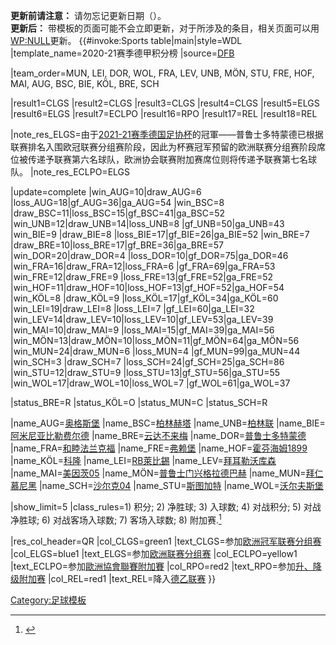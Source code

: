 <noinclude>'''更新前请注意：''' 请勿忘记更新日期（{{para|update}}）。<br />'''更新后：''' 带模板的页面可能不会立即更新，对于所涉及的条目，相关页面可以用[[WP:NULL]]更新。
</noinclude>{{#invoke:Sports table|main|style=WDL
|template_name=2020-21赛季德甲积分榜
|source=[https://www.dfb.de/bundesliga/spieltagtabelle/ DFB]

<!--Update team positions here-->
|team_order=MUN, LEI, DOR, WOL, FRA, LEV, UNB, MÖN, STU, FRE, HOF, MAI, AUG, BSC, BIE, KÖL, BRE, SCH

<!--Update team qualifications here (defined below)-->
|result1=CLGS |result2=CLGS |result3=CLGS |result4=CLGS |result5=ELGS |result6=ELGS |result7=ECLPO
|result16=RPO |result17=REL |result18=REL

|note_res_ELGS=由于[[2020年至2021年德国足协杯|2021-21赛季德国足协杯]]的冠軍——普鲁士多特蒙德已根据联赛排名入围欧冠联赛分组赛阶段，因此为杯赛冠军预留的欧洲联赛分组赛阶段席位被传递予联赛第六名球队，欧洲协会联赛附加赛席位则将传递予联赛第七名球队。
|note_res_ECLPO=ELGS

<!--Update team results here and then (if needed) positions above. Don't forget to update the date (update parameter).-->
|update=complete
|win_AUG=10|draw_AUG=6 |loss_AUG=18|gf_AUG=36|ga_AUG=54<!-- FC Augsburg -->
|win_BSC=8 |draw_BSC=11|loss_BSC=15|gf_BSC=41|ga_BSC=52<!-- Hertha BSC -->
|win_UNB=12|draw_UNB=14|loss_UNB=8 |gf_UNB=50|ga_UNB=43<!-- Union Berlin -->
|win_BIE=9 |draw_BIE=8 |loss_BIE=17|gf_BIE=26|ga_BIE=52<!-- Arminia Bielefeld -->
|win_BRE=7 |draw_BRE=10|loss_BRE=17|gf_BRE=36|ga_BRE=57<!-- Werder Bremen -->
|win_DOR=20|draw_DOR=4 |loss_DOR=10|gf_DOR=75|ga_DOR=46<!-- Borussia Dortmund -->
|win_FRA=16|draw_FRA=12|loss_FRA=6 |gf_FRA=69|ga_FRA=53<!-- Eintracht Frankfurt -->
|win_FRE=12|draw_FRE=9 |loss_FRE=13|gf_FRE=52|ga_FRE=52<!-- SC Freiburg -->
|win_HOF=11|draw_HOF=10|loss_HOF=13|gf_HOF=52|ga_HOF=54<!-- 1899 Hoffenheim -->
|win_KÖL=8 |draw_KÖL=9 |loss_KÖL=17|gf_KÖL=34|ga_KÖL=60<!-- 1. FC Köln -->
|win_LEI=19|draw_LEI=8 |loss_LEI=7 |gf_LEI=60|ga_LEI=32<!-- RB Leipzig -->
|win_LEV=14|draw_LEV=10|loss_LEV=10|gf_LEV=53|ga_LEV=39<!-- Bayer Leverkusen -->
|win_MAI=10|draw_MAI=9 |loss_MAI=15|gf_MAI=39|ga_MAI=56<!-- Mainz 05 -->
|win_MÖN=13|draw_MÖN=10|loss_MÖN=11|gf_MÖN=64|ga_MÖN=56<!-- Borussia Mönchengladbach -->
|win_MUN=24|draw_MUN=6 |loss_MUN=4 |gf_MUN=99|ga_MUN=44<!-- Bayern Munich -->
|win_SCH=3 |draw_SCH=7 |loss_SCH=24|gf_SCH=25|ga_SCH=86<!-- Schalke 04 -->
|win_STU=12|draw_STU=9 |loss_STU=13|gf_STU=56|ga_STU=55<!-- VfB Stuttgart -->
|win_WOL=17|draw_WOL=10|loss_WOL=7 |gf_WOL=61|ga_WOL=37<!-- VfL Wolfsburg -->

<!--Status-->
|status_BRE=R
|status_KÖL=O
|status_MUN=C
|status_SCH=R

<!--Team definitions (wikilinks in table)-->
|name_AUG=[[奥格斯堡足球俱乐部|奥格斯堡]]
|name_BSC=[[柏林赫塔體育俱樂部|柏林赫塔]]
|name_UNB=[[柏林联]]
|name_BIE=[[比勒費爾德阿米尼亞德國體育會|阿米尼亚比勒费尔德]]
|name_BRE=[[雲達不萊梅體育會|云达不来梅]]
|name_DOR=[[多特蒙德足球俱樂部|普鲁士多特蒙德]]
|name_FRA=[[法兰克福足球俱乐部|和睦法兰克福]]
|name_FRE=[[弗赖堡体育俱乐部|弗赖堡]]
|name_HOF=[[賀芬咸1899體育會|霍芬海姆1899]]
|name_KÖL=[[科隆足球俱乐部|科隆]]
|name_LEI=[[RB萊比錫]]
|name_LEV=[[勒沃库森足球俱乐部|拜耳勒沃库森]]
|name_MAI=[[美因茨05足球俱乐部|美因茨05]]
|name_MÖN=[[慕遜加柏體育會|普鲁士门兴格拉德巴赫]]
|name_MUN=[[拜仁慕尼黑足球俱乐部|拜仁慕尼黑]]
|name_SCH=[[沙尔克04足球俱乐部|沙尔克04]]
|name_STU=[[斯图加特体育俱乐部|斯图加特]]
|name_WOL=[[沃尔夫斯堡足球俱乐部|沃尔夫斯堡]]

<!--Table settings and rules-->
|show_limit=5
|class_rules=1) 积分; 2) 净胜球; 3) 入球数; 4) 对战积分; 5) 对战净胜球; 6) 对战客场入球数; 7) 客场入球数; 8) 附加赛.<ref>{{cite web |url=https://media.dfl.de/sites/2/2020/05/Spielordnung-SpOL-2020-05-16-Stand.pdf |title=Spielordnung (SpOL) |website=DFL.de |publisher=[[德国足球联赛协会|Deutsche Fußball Liga]] |format=PDF |page=3 |date=16 May 2020 |access-date=15 June 2020 |archive-url=https://megalodon.jp/ref/2020-0615-1123-38/https://media.dfl.de:443/sites/2/2020/05/Spielordnung-SpOL-2020-05-16-Stand.pdf |archive-date=15 June 2020}}</ref>

<!--Qualification and relegation column definitions-->
|res_col_header=QR
|col_CLGS=green1   |text_CLGS=参加[[2021–22年歐洲冠軍聯賽#分組賽|欧洲冠军联赛分组赛]]
|col_ELGS=blue1    |text_ELGS=参加[[2021–22年歐霸盃#分組賽|欧洲联赛分组赛]]
|col_ECLPO=yellow1 |text_ECLPO=参加[[2021–22年歐洲協會聯賽|歐洲協會聯賽附加賽]]
|col_RPO=red2      |text_RPO=参加[[2020年至2021年德国足球甲级联赛#升、降级附加赛|升、降级附加赛]]
|col_REL=red1      |text_REL=降入[[2021年至2022年德国足球乙级联赛|德乙联赛]]
}}<noinclude>
{{Template reference list}}
[[Category:足球模板]]
</noinclude>